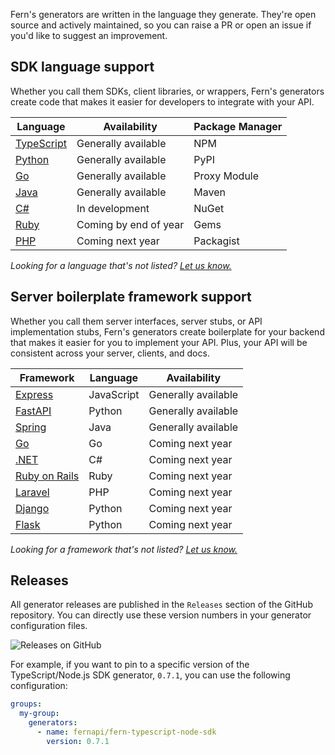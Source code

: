 Fern's generators are written in the language they generate. They're open source and actively maintained, so you can raise a PR or open an issue if you'd like to suggest an improvement.

## SDK language support

Whether you call them SDKs, client libraries, or wrappers, Fern's generators create code that makes it easier for developers to integrate with your API.

| Language | Availability | Package Manager |
| -------- | -------- | -------- |
| [TypeScript](../sdks/node-sdk)  | Generally available | NPM  |
| [Python](../sdks/python-sdk)  | Generally available  | PyPI  |
| [Go](../sdks/go-sdk)  | Generally available  | Proxy Module  |
| [Java](../sdks/java-sdk)  | Generally available  | Maven  |
| [C#](../sdks/csharp-sdk)  | In development  | NuGet  |
| [Ruby](../sdks/ruby-sdk)  | Coming by end of year | Gems  |
| [PHP](../sdks/php-sdk)  | Coming next year | Packagist  |

*Looking for a language that's not listed? [Let us know.](support@buildwithfern.com)*

## Server boilerplate framework support

Whether you call them server interfaces, server stubs, or API implementation stubs, Fern's generators create boilerplate for your backend that makes it easier for you to implement your API. Plus, your API will be consistent across your server, clients, and docs.

| Framework | Language | Availability |
| -------- | -------- | -------- |
| [Express](../server-boilerplate/express)  | JavaScript | Generally available  |
| [FastAPI](../server-boilerplate/fastapi)  | Python  | Generally available  |
| [Spring](../server-boilerplate/spring)  | Java  | Generally available  |
| [Go](../server-boilerplate/go)  | Go | Coming next year  |
| [.NET](../server-boilerplate/dotnet)  | C#  | Coming next year  |
| [Ruby on Rails](../server-boilerplate/ruby-on-rails)  | Ruby | Coming next year  |
| [Laravel](../server-boilerplate/laravel)  | PHP | Coming next year  |
| [Django](../server-boilerplate/django)  | Python | Coming next year  |
| [Flask](../server-boilerplate/flask)  | Python | Coming next year  |

*Looking for a framework that's not listed? [Let us know.](support@buildwithfern.com)*

## Releases

All generator releases are published in the `Releases` section of the GitHub repository. You can directly use these version numbers in your generator configuration files.

![Releases on GitHub](https://fern-image-hosting.s3.amazonaws.com/releases-github.png)

For example, if you want to pin to a specific version of the TypeScript/Node.js SDK generator, `0.7.1`, you can use the following configuration:

```yaml
groups:
  my-group:
    generators:
      - name: fernapi/fern-typescript-node-sdk
        version: 0.7.1
```
